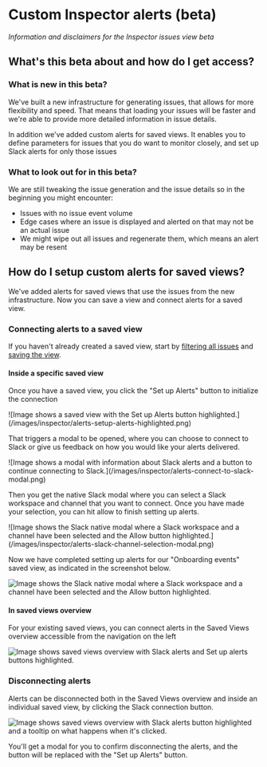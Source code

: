 # Custom Inspector alerts (beta)

*Information and disclaimers for the Inspector issues view beta*

## What's this beta about and how do I get access?

### What is new in this beta?

We've built a new infrastructure for generating issues, that allows for more flexibility and speed. That means that loading your issues will be faster and we're able to provide more detailed information in issue details.

In addition we've added custom alerts for saved views. It enables you to define parameters for issues that you do want to monitor closely, and set up Slack alerts for only those issues

### What to look out for in this beta?

We are still tweaking the issue generation and the issue details so in the beginning you might encounter:
- Issues with no issue event volume
- Edge cases where an issue is displayed and alerted on that may not be an actual issue
- We might wipe out all issues and regenerate them, which means an alert may be resent

## How do I setup custom alerts for saved views?

We've added alerts for saved views that use the issues from the new infrastructure. Now you can save a view and connect alerts for a saved view.

### Connecting alerts to a saved view

If you haven't already created a saved view, start by [filtering all issues](/inspector/inspector-issues-view#sorting-and-filtering) and [saving the view](/inspector/inspector-issues-view#saving-a-filtered-view).

#### Inside a specific saved view

Once you have a saved view, you click the "Set up Alerts" button to initialize the connection
<div style={{ maxWidth: 600, paddingTop: '1.5rem' , margin: 'auto'}}>
![Image shows a saved view with the Set up Alerts button highlighted.](/images/inspector/alerts-setup-alerts-highlighted.png)
</div>

That triggers a modal to be opened, where you can choose to connect to Slack or give us feedback on how you would like your alerts delivered.

<div style={{ maxWidth: 600, paddingTop: '1.5rem' , margin: 'auto'}}>
![Image shows a modal with information about Slack alerts and a button to continue connecting to Slack.](/images/inspector/alerts-connect-to-slack-modal.png)
</div>

Then you get the native Slack modal where you can select a Slack workspace and channel that you want to connect. Once you have made your selection, you can hit allow to finish setting up alerts.

<div style={{ maxWidth: 400, paddingTop: '1.5rem' , margin: 'auto'}}>
   ![Image shows the Slack native modal where a Slack workspace and a channel have been selected and the Allow button highlighted.](/images/inspector/alerts-slack-channel-selection-modal.png)
</div>

Now we have completed setting up alerts for our "Onboarding events" saved view, as indicated in the screenshot below.

![Image shows the Slack native modal where a Slack workspace and a channel have been selected and the Allow button highlighted.](/images/inspector/alerts-successfully-connected-to-saved-view.png)

#### In saved views overview

For your existing saved views, you can connect alerts in the Saved Views overview accessible from the navigation on the left

![Image shows saved views overview with Slack alerts and Set up alerts buttons highlighted.](/images/inspector/alerts-saved-views-overview-with-alerts-highlighted.png)

### Disconnecting alerts

Alerts can be disconnected both in the Saved Views overview and inside an individual saved view, by clicking the Slack connection button.

![Image shows saved views overview with Slack alerts button highlighted and a tooltip on what happens when it's clicked.](/images/inspector/alerts-disconnect-from-saved-views-overview.png)

You'll get a modal for you to confirm disconnecting the alerts, and the button will be replaced with the "Set up Alerts" button.

